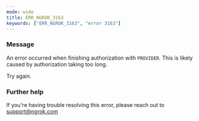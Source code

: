 ```yaml
---
mode: wide
title: ERR_NGROK_3163
keywords: ["ERR_NGROK_3163", "error 3163"]
---
```



### Message

An error occurred when finishing authorization with `PROVIDER`. This is likely caused by authorization taking too long.

Try again.

<ErrorDetails />

### Further help

If you're having trouble resolving this error, please reach out to [support@ngrok.com](mailto:support@ngrok.com?subject=Help%20with%20ERR_NGROK_3163)
